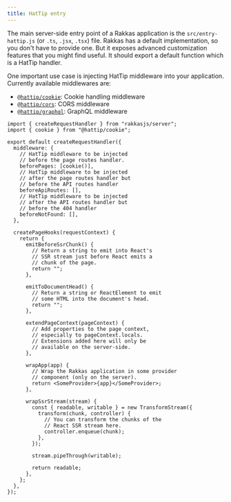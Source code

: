 ```yaml
---
title: HatTip entry
---
```


The main server-side entry point of a Rakkas application is the `src/entry-hattip.js` (or `.ts`, `.jsx`, `.tsx`) file. Rakkas has a default implementation, so you don't have to provide one. But it exposes advanced customization features that you might find useful. It should export a default function which is a HatTip handler.

One important use case is injecting HatTip middleware into your application. Currently available middlewares are:

- [`@hattip/cookie`](https://github.com/hattipjs/hattip/blob/main/packages/middleware/cookie): Cookie handling middleware
- [`@hattip/cors`](https://github.com/hattipjs/hattip/blob/main/packages/middleware/cors): CORS middleware
- [`@hattip/graphql`](https://github.com/hattipjs/hattip/blob/main/packages/middleware/graphql): GraphQL middleware

```tsx
import { createRequestHandler } from "rakkasjs/server";
import { cookie } from "@hattip/cookie";

export default createRequestHandler({
  middleware: {
    // HatTip middleware to be injected
    // before the page routes handler.
    beforePages: [cookie()],
    // HatTip middleware to be injected
    // after the page routes handler but
    // before the API routes handler
    beforeApiRoutes: [],
    // HatTip middleware to be injected
    // after the API routes handler but
    // before the 404 handler
    beforeNotFound: [],
  },

  createPageHooks(requestContext) {
    return {
      emitBeforeSsrChunk() {
        // Return a string to emit into React's
        // SSR stream just before React emits a
        // chunk of the page.
        return "";
      },

      emitToDocumentHead() {
        // Return a string or ReactElement to emit
        // some HTML into the document's head.
        return "";
      },

      extendPageContext(pageContext) {
        // Add properties to the page context,
        // especially to pageContext.locals.
        // Extensions added here will only be
        // available on the server-side.
      },

      wrapApp(app) {
        // Wrap the Rakkas application in some provider
        // component (only on the server).
        return <SomeProvider>{app}</SomeProvider>;
      },

      wrapSsrStream(stream) {
        const { readable, writable } = new TransformStream({
          transform(chunk, controller) {
            // You can transform the chunks of the
            // React SSR stream here.
            controller.enqueue(chunk);
          },
        });

        stream.pipeThrough(writable);

        return readable;
      },
    };
  },
});
```
